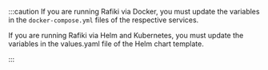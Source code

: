 
:::caution
If you are running Rafiki via Docker, you must update the variables in the `docker-compose.yml` files of the respective services.

If you are running Rafiki via Helm and Kubernetes, you must update the variables in the <LinkOut href='https://github.com/interledger/rafiki/blob/main/infrastructure/helm/rafiki/values.yaml'> values.yaml</LinkOut> file of the Helm chart template.

:::
